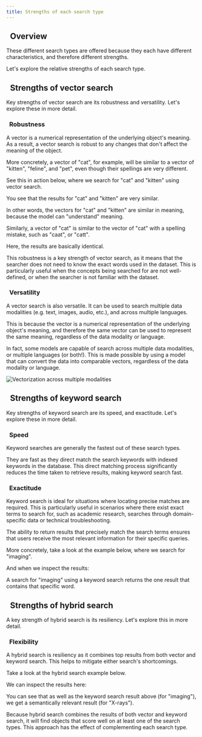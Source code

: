 ```yaml
---
title: Strengths of each search type
---
```




## <i class="fa-solid fa-square-chevron-right"></i>&nbsp;&nbsp;Overview

These different search types are offered because they each have different characteristics, and therefore different strengths.

Let's explore the relative strengths of each search type.

## <i class="fa-solid fa-square-chevron-right"></i>&nbsp;&nbsp;Strengths of vector search

Key strengths of vector search are its robustness and versatility. Let's explore these in more detail.

### <i class="fa-solid fa-chalkboard"></i>&nbsp;&nbsp;Robustness

A vector is a numerical representation of the underlying object's meaning. As a result, a vector search is robust to any changes that don't affect the meaning of the object.

More concretely, a vector of "cat", for example, will be similar to a vector of "kitten", "feline", and "pet", even though their spellings are very different.

See this in action below, where we search for "cat" and "kitten" using vector search.

<Tabs groupId="languages">

 <TabItem value="py" label="Python">
    <FilteredTextBlock
      text={PyCode}
      startMarker="# START robustnessExampleWords"
      endMarker="# END robustnessExampleWords"
      language="py"
    />
  </TabItem>

</Tabs>

You see that the results for "cat" and "kitten" are very similar.

In other words, the vectors for "cat" and "kitten" are similar in meaning, because the model can "understand" meaning.

<FilteredTextBlock
  text={PyCode}
  startMarker="# START responseRobustnessExampleWords"
  endMarker="# END responseRobustnessExampleWords"
  language="json"
/>

Similarly, a vector of "cat" is similar to the vector of "cat" with a spelling mistake, such as "caat", or "catt".

<Tabs groupId="languages">

 <TabItem value="py" label="Python">
    <FilteredTextBlock
      text={PyCode}
      startMarker="# START robustnessExampleSpelling"
      endMarker="# END robustnessExampleSpelling"
      language="py"
    />
  </TabItem>

</Tabs>

Here, the results are basically identical.

<FilteredTextBlock
  text={PyCode}
  startMarker="# START responseRobustnessExampleSpelling"
  endMarker="# END responseRobustnessExampleSpelling"
  language="json"
/>

This robustness is a key strength of vector search, as it means that the searcher does not need to know the exact words used in the dataset. This is particularly useful when the concepts being searched for are not well-defined, or when the searcher is not familiar with the dataset.

### <i class="fa-solid fa-chalkboard"></i>&nbsp;&nbsp;Versatility

A vector search is also versatile. It can be used to search multiple data modalities (e.g. text, images, audio, etc.), and across multiple languages.

This is because the vector is a numerical representation of the underlying object's meaning, and therefore the same vector can be used to represent the same meaning, regardless of the data modality or language.

In fact, some models are capable of search across multiple data modalities, or multiple languages (or both!). This is made possible by using a model that can convert the data into comparable vectors, regardless of the data modality or language.

![Vectorization across multiple modalities](./_img/multimodal_example.png)

## <i class="fa-solid fa-square-chevron-right"></i>&nbsp;&nbsp;Strengths of keyword search

Key strengths of keyword search are its speed, and exactitude. Let's explore these in more detail.

### <i class="fa-solid fa-chalkboard"></i>&nbsp;&nbsp;Speed

Keyword searches are generally the fastest out of these search types.

They are fast as they direct match the search keywords with indexed keywords in the database. This direct matching process significantly reduces the time taken to retrieve results, making keyword search fast.

### <i class="fa-solid fa-chalkboard"></i>&nbsp;&nbsp;Exactitude

Keyword search is ideal for situations where locating precise matches are required. This is particularly useful in scenarios where there exist exact terms to search for, such as academic research, searches through domain-specific data or technical troubleshooting.

The ability to return results that precisely match the search terms ensures that users receive the most relevant information for their specific queries.

More concretely, take a look at the example below, where we search for "imaging".

<Tabs groupId="languages">

 <TabItem value="py" label="Python">
    <FilteredTextBlock
      text={PyCode}
      startMarker="# START bm25Example"
      endMarker="# END bm25Example"
      language="py"
    />
  </TabItem>

</Tabs>

And when we inspect the results:

<FilteredTextBlock
  text={PyCode}
  startMarker="# START bm25Results"
  endMarker="# END bm25Results"
  language="json"
/>

A search for "imaging" using a keyword search returns the one result that contains that specific word.


## <i class="fa-solid fa-square-chevron-right"></i>&nbsp;&nbsp;Strengths of hybrid search

A key strength of hybrid search is its resiliency. Let's explore this in more detail.

### <i class="fa-solid fa-chalkboard"></i>&nbsp;&nbsp;Flexibility

A hybrid search is resiliency as it combines top results from both vector and keyword search. This helps to mitigate either search's shortcomings.

Take a look at the hybrid search example below.

<Tabs groupId="languages">

 <TabItem value="py" label="Python">
    <FilteredTextBlock
      text={PyCode}
      startMarker="# START hybridExample"
      endMarker="# END hybridExample"
      language="py"
    />
  </TabItem>

</Tabs>

We can inspect the results here:

<FilteredTextBlock
  text={PyCode}
  startMarker="# START hybridResults"
  endMarker="# END hybridResults"
  language="json"
/>

You can see that as well as the keyword search result above (for "imaging"), we get a semantically relevant result (for "X-rays").

Because hybrid search combines the results of both vector and keyword search, it will find objects that score well on at least one of the search types. This approach has the effect of complementing each search type.


<!-- ## <i class="fa-solid fa-square-chevron-right"></i>&nbsp;&nbsp;Review

<Quiz questions={varName} />

Any quiz questions

### <i class="fa-solid fa-pen-to-square"></i>&nbsp;&nbsp;Review exercise

:::note <i class="fa-solid fa-square-terminal"></i> Exercise
Try out ...
:::

### <i class="fa-solid fa-lightbulb-on"></i>&nbsp;&nbsp;Key takeaways

:::info
Add summary
:::


<GiscusDocComment />

const varName = [{
  questionText: 'questionText',
  answerOptions: [
    {
      answerText: 'answerOne',
      isCorrect: false,
      feedback: 'feedbackOne',
    },
    {
      answerText: 'answerTwo',
      isCorrect: false,
      feedback: 'feedbackTwo',
    },
    {
      answerText: 'answerThree',
      isCorrect: false,
      feedback: 'feedbackThree',
    },
  ]
}]; -->
